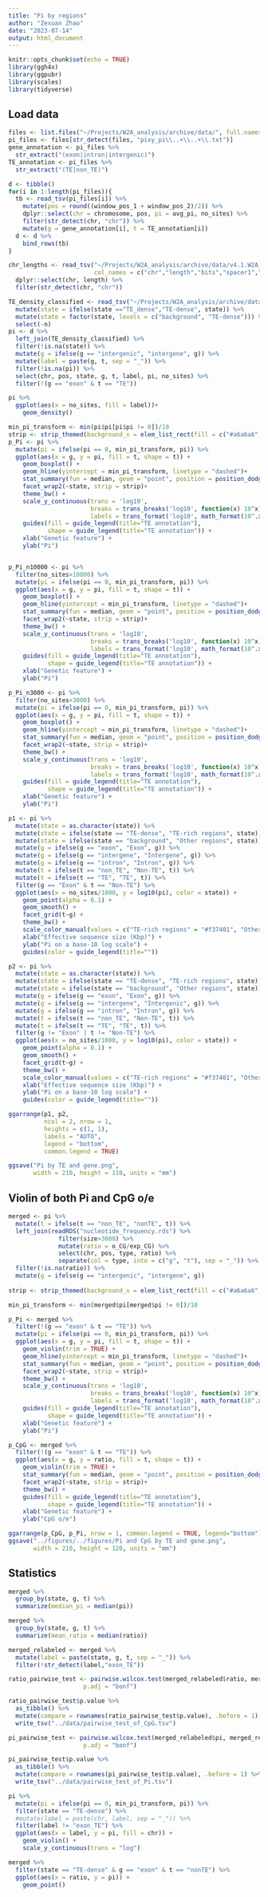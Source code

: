 ```yaml
---
title: "Pi by regions"
author: "Zexuan Zhao"
date: "2023-07-14"
output: html_document
---
```


```r
knitr::opts_chunk$set(echo = TRUE)
library(ggh4x)
library(ggpubr)
library(scales)
library(tidyverse)
```

## Load data

```r
files <- list.files("~/Projects/W2A_analysis/archive/data/", full.names = TRUE)
pi_files <- files[str_detect(files, "pixy_pi\\..+\\..+\\.txt")]
gene_annotation <- pi_files %>% 
  str_extract("(exon|intron|intergenic)")
TE_annotation <- pi_files %>% 
  str_extract("(TE|non_TE)")

d <- tibble()
for(i in 1:length(pi_files)){
  tb <- read_tsv(pi_files[i]) %>%
    mutate(pos = round((window_pos_1 + window_pos_2)/2)) %>% 
    dplyr::select(chr = chromosome, pos, pi = avg_pi, no_sites) %>% 
    filter(str_detect(chr, "chr")) %>% 
    mutate(g = gene_annotation[i], t = TE_annotation[i])
  d <- d %>% 
    bind_rows(tb)
}
```

```r
chr_lengths <- read_tsv("~/Projects/W2A_analysis/archive/data/v4.1.W2A_genome_assembly.fasta.fai",
                        col_names = c("chr","length","bits","spacer1","spacer2")) %>% 
  dplyr::select(chr, length) %>% 
  filter(str_detect(chr, "chr"))
```



```r
TE_density_classified <- read_tsv("~/Projects/W2A_analysis/archive/data/TE_density_classified.tsv") %>% 
  mutate(state = ifelse(state =="TE_dense","TE-dense", state)) %>% 
  mutate(state = factor(state, levels = c("background", "TE-dense"))) %>% 
  select(-n)
pi <- d %>% 
  left_join(TE_density_classified) %>% 
  filter(!is.na(state)) %>% 
  mutate(g = ifelse(g == "intergenic", "intergene", g)) %>% 
  mutate(label = paste(g, t, sep = "_")) %>% 
  filter(!is.na(pi)) %>% 
  select(chr, pos, state, g, t, label, pi, no_sites) %>% 
  filter(!(g == "exon" & t == "TE"))

pi %>% 
  ggplot(aes(x = no_sites, fill = label))+
    geom_density()
```


```r
min_pi_transform <- min(pi$pi[pi$pi != 0])/10
strip <- strip_themed(background_x = elem_list_rect(fill = c("#a6a6a6", "#f37401")))
p_Pi <- pi %>% 
  mutate(pi = ifelse(pi == 0, min_pi_transform, pi)) %>% 
  ggplot(aes(x = g, y = pi, fill = t, shape = t)) +
    geom_boxplot() +
    geom_hline(yintercept = min_pi_transform, linetype = "dashed")+
    stat_summary(fun = median, geom = "point", position = position_dodge(0.9))+
    facet_wrap2(~state, strip = strip)+
    theme_bw() +
    scale_y_continuous(trans = 'log10',
                       breaks = trans_breaks('log10', function(x) 10^x),
                       labels = trans_format('log10', math_format(10^.x))) +
    guides(fill = guide_legend(title="TE annotation"),
           shape = guide_legend(title="TE annotation")) +
    xlab("Genetic feature") +
    ylab("Pi")


p_Pi_n10000 <- pi %>% 
  filter(no_sites>10000) %>% 
  mutate(pi = ifelse(pi == 0, min_pi_transform, pi)) %>% 
  ggplot(aes(x = g, y = pi, fill = t, shape = t)) +
    geom_boxplot() +
    geom_hline(yintercept = min_pi_transform, linetype = "dashed")+
    stat_summary(fun = median, geom = "point", position = position_dodge(0.9))+
    facet_wrap2(~state, strip = strip)+
    theme_bw() +
    scale_y_continuous(trans = 'log10',
                       breaks = trans_breaks('log10', function(x) 10^x),
                       labels = trans_format('log10', math_format(10^.x))) +
    guides(fill = guide_legend(title="TE annotation"),
           shape = guide_legend(title="TE annotation")) +
    xlab("Genetic feature") +
    ylab("Pi")

p_Pi_n3000 <- pi %>% 
  filter(no_sites>3000) %>% 
  mutate(pi = ifelse(pi == 0, min_pi_transform, pi)) %>% 
  ggplot(aes(x = g, y = pi, fill = t, shape = t)) +
    geom_boxplot() +
    geom_hline(yintercept = min_pi_transform, linetype = "dashed")+
    stat_summary(fun = median, geom = "point", position = position_dodge(0.9))+
    facet_wrap2(~state, strip = strip)+
    theme_bw() +
    scale_y_continuous(trans = 'log10',
                       breaks = trans_breaks('log10', function(x) 10^x),
                       labels = trans_format('log10', math_format(10^.x))) +
    guides(fill = guide_legend(title="TE annotation"),
           shape = guide_legend(title="TE annotation")) +
    xlab("Genetic feature") +
    ylab("Pi")
```


```r
p1 <- pi %>% 
  mutate(state = as.character(state)) %>% 
  mutate(state = ifelse(state == "TE-dense", "TE-rich regions", state)) %>% 
  mutate(state = ifelse(state == "background", "Other regions", state)) %>% 
  mutate(g = ifelse(g == "exon", "Exon", g)) %>% 
  mutate(g = ifelse(g == "intergene", "Intergene", g)) %>% 
  mutate(g = ifelse(g == "intron", "Intron", g)) %>% 
  mutate(t = ifelse(t == "non_TE", "Non-TE", t)) %>% 
  mutate(t = ifelse(t == "TE", "TE", t)) %>% 
  filter(g == "Exon" & t == "Non-TE") %>% 
  ggplot(aes(x = no_sites/1000, y = log10(pi), color = state)) +
    geom_point(alpha = 0.1) +
    geom_smooth() +
    facet_grid(t~g) +
    theme_bw() +
    scale_color_manual(values = c("TE-rich regions" = "#f37401", "Other regions" = "#a6a6a6"))+
    xlab("Effective sequence size (Kbp)") +
    ylab("Pi on a base-10 log scale") +
    guides(color = guide_legend(title=""))

p2 <- pi %>% 
  mutate(state = as.character(state)) %>% 
  mutate(state = ifelse(state == "TE-dense", "TE-rich regions", state)) %>% 
  mutate(state = ifelse(state == "background", "Other regions", state)) %>% 
  mutate(g = ifelse(g == "exon", "Exon", g)) %>% 
  mutate(g = ifelse(g == "intergene", "Intergenic", g)) %>% 
  mutate(g = ifelse(g == "intron", "Intron", g)) %>% 
  mutate(t = ifelse(t == "non_TE", "Non-TE", t)) %>% 
  mutate(t = ifelse(t == "TE", "TE", t)) %>% 
  filter(g != "Exon" | t != "Non-TE") %>% 
  ggplot(aes(x = no_sites/1000, y = log10(pi), color = state)) +
    geom_point(alpha = 0.1) +
    geom_smooth() +
    facet_grid(t~g) +
    theme_bw() +
    scale_color_manual(values = c("TE-rich regions" = "#f37401", "Other regions" = "#a6a6a6"))+
    xlab("Effective sequence size (Kbp)") +
    ylab("Pi on a base-10 log scale") +
    guides(color = guide_legend(title=""))

ggarrange(p1, p2, 
          ncol = 2, nrow = 1,
          heights = c(1, 1),
          labels = "AUTO",
          legend = "bottom",
          common.legend = TRUE)

ggsave("Pi by TE and gene.png", 
       width = 210, height = 110, units = "mm")
```

## Violin of both Pi and CpG o/e


```r
merged <- pi %>% 
  mutate(t = ifelse(t == "non_TE", "nonTE", t)) %>% 
  left_join(readRDS("nucleotide_frequency.rds") %>% 
              filter(size>3000) %>% 
              mutate(ratio = o_CG/exp_CG) %>% 
              select(chr, pos, type, ratio) %>% 
              separate(col = type, into = c("g", "t"), sep = "_")) %>% 
  filter(!is.na(ratio)) %>% 
  mutate(g = ifelse(g == "intergenic", "intergene", g))
  
strip <- strip_themed(background_x = elem_list_rect(fill = c("#a6a6a6", "#DDD5F3")))

min_pi_transform <- min(merged$pi[merged$pi != 0])/10

p_Pi <- merged %>% 
  filter(!(g == "exon" & t == "TE")) %>% 
  mutate(pi = ifelse(pi == 0, min_pi_transform, pi)) %>% 
  ggplot(aes(x = g, y = pi, fill = t, shape = t)) +
    geom_violin(trim = TRUE) +
    geom_hline(yintercept = min_pi_transform, linetype = "dashed")+
    stat_summary(fun = median, geom = "point", position = position_dodge(0.9))+
    facet_wrap2(~state, strip = strip)+
    theme_bw() +
    scale_y_continuous(trans = 'log10',
                       breaks = trans_breaks('log10', function(x) 10^x),
                       labels = trans_format('log10', math_format(10^.x))) +
    guides(fill = guide_legend(title="TE annotation"),
           shape = guide_legend(title="TE annotation")) +
    xlab("Genetic feature") +
    ylab("Pi")

p_CpG <- merged %>% 
  filter(!(g == "exon" & t == "TE")) %>% 
  ggplot(aes(x = g, y = ratio, fill = t, shape = t)) +
    geom_violin(trim = TRUE) +
    stat_summary(fun = median, geom = "point", position = position_dodge(0.9))+
    facet_wrap2(~state, strip = strip)+
    theme_bw() +
    guides(fill = guide_legend(title="TE annotation"),
           shape = guide_legend(title="TE annotation")) +
    xlab("Genetic feature") +
    ylab("CpG o/e")

ggarrange(p_CpG, p_Pi, nrow = 1, common.legend = TRUE, legend="bottom")
ggsave("../figures/../figures/Pi and CpG by TE and gene.png", 
       width = 210, height = 120, units = "mm")
```


## Statistics

```r
merged %>% 
  group_by(state, g, t) %>% 
  summarize(median_pi = median(pi))

merged %>% 
  group_by(state, g, t) %>% 
  summarize(mean_ratio = median(ratio))
```

```r
merged_relabeled <- merged %>% 
  mutate(label = paste(state, g, t, sep = "_")) %>% 
  filter(!str_detect(label,"exon_TE"))
```

```r
ratio_pairwise_test <- pairwise.wilcox.test(merged_relabeled$ratio, merged_relabeled$label, 
                     p.adj = "bonf")

ratio_pairwise_test$p.value %>% 
  as_tibble() %>% 
  mutate(compare = rownames(ratio_pairwise_test$p.value), .before = 1) %>% 
  write_tsv("../data/pairwise_test_of_CpG.tsv")
```

```r
pi_pairwise_test <- pairwise.wilcox.test(merged_relabeled$pi, merged_relabeled$label, 
                     p.adj = "bonf")

pi_pairwise_test$p.value %>% 
  as_tibble() %>% 
  mutate(compare = rownames(pi_pairwise_test$p.value), .before = 1) %>% 
  write_tsv("../data/pairwise_test_of_Pi.tsv")
```

```r
pi %>% 
  mutate(pi = ifelse(pi == 0, min_pi_transform, pi)) %>% 
  filter(state == "TE-dense") %>% 
  #mutate(label = paste(chr, label, sep = "_")) %>% 
  filter(label != "exon_TE") %>%
  ggplot(aes(x = label, y = pi, fill = chr)) +
    geom_violin() +
    scale_y_continuous(trans = "log")
```

```r
merged %>% 
  filter(state == "TE-dense" & g == "exon" & t == "nonTE") %>% 
  ggplot(aes(x = ratio, y = pi)) +
    geom_point()
  
```

